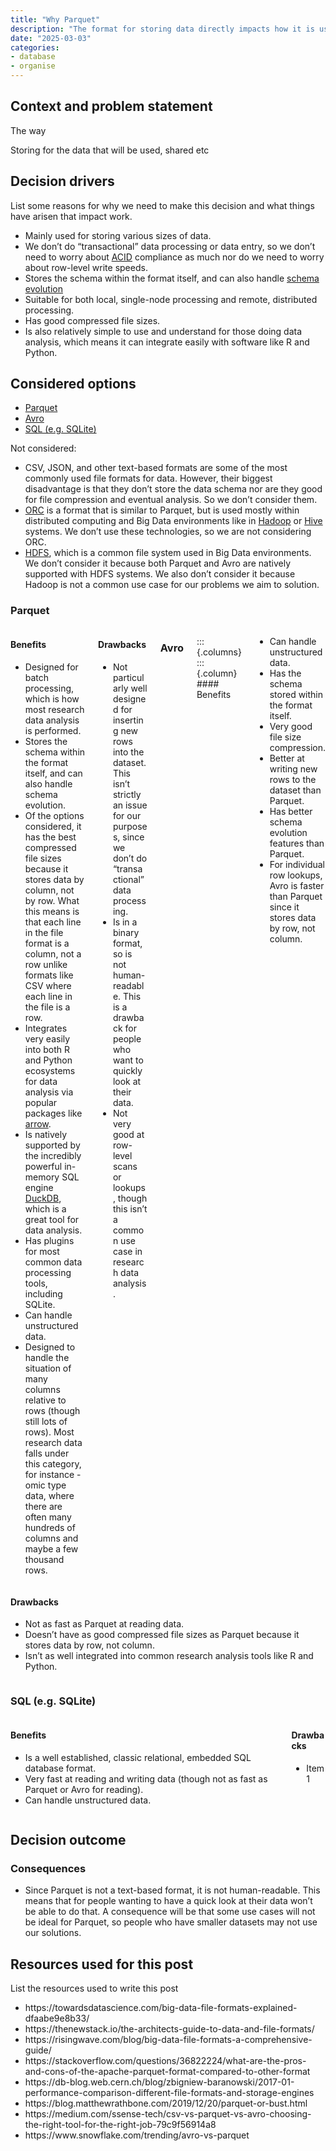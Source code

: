 ```yaml
---
title: "Why Parquet"
description: "The format for storing data directly impacts how it is used later. "
date: "2025-03-03"
categories:
- database
- organise
---
```


## Context and problem statement

The way 

Storing for the data that will be used, shared etc

## Decision drivers

::: content-hidden
List some reasons for why we need to make this decision and what things
have arisen that impact work.
:::

- Mainly used for storing various sizes of data.
- We don't do "transactional" data processing or data entry, so we don't need to worry about [ACID](https://en.wikipedia.org/wiki/ACID) compliance as much nor do we need to worry about row-level write speeds.
- Stores the schema within the format itself, and can also handle [schema evolution]()
- Suitable for both local, single-node processing and remote, distributed processing.
- Has good compressed file sizes.
- Is also relatively simple to use and understand for those doing data analysis, which means it can integrate easily with software like R and Python.

## Considered options

- [Parquet](https://parquet.apache.org/)
- [Avro](https://avro.apache.org/)
- [SQL (e.g. SQLite)](https://www.sqlite.org/)

Not considered:

- CSV, JSON, and other text-based formats are some of the most commonly used file formats for data. However, their biggest disadvantage is that they don't store the data schema nor are they good for file compression and eventual analysis. So we don't consider them.
- [ORC](https://orc.apache.org) is a format that is similar to Parquet, but is used mostly within distributed computing and Big Data environments like in [Hadoop](https://hadoop.apache.org/) or [Hive](https://hive.apache.org/) systems. We don't use these technologies, so we are not considering ORC.
- [HDFS](https://hadoop.apache.org/docs/r1.2.1/hdfs_design.html), which is a common file system used in Big Data environments. We don't consider it because both Parquet and Avro are natively supported with HDFS systems. We also don't consider it because Hadoop is not a common use case for our problems we aim to solution.

### Parquet

::: {.columns}
::: {.column}
#### Benefits

- Designed for batch processing, which is how most research data analysis is performed.
- Stores the schema within the format itself, and can also handle schema evolution.
- Of the options considered, it has the best compressed file sizes because it stores data by column, not by row. What this means is that each line in the file format is a column, not a row unlike formats like CSV where each line in the file is a row.
- Integrates very easily into both R and Python ecosystems for data analysis via popular packages like [arrow](https://arrow.apache.org/).
- Is natively supported by the incredibly powerful in-memory SQL engine [DuckDB](https://duckdb.org/), which is a great tool for data analysis.
- Has plugins for most common data processing tools, including SQLite.
- Can handle unstructured data.
- Designed to handle the situation of many columns relative to rows (though still lots of rows). Most research data falls under this category, for instance -omic type data, where there are often many hundreds of columns and maybe a few thousand rows.
:::
::: {.column}
#### Drawbacks

- Not particularly well designed for inserting new rows into the dataset. This isn't strictly an issue for our purposes, since we don't do "transactional" data processing.
- Is in a binary format, so is not human-readable. This is a drawback for people who want to quickly look at their data.
- Not very good at row-level scans or lookups, though this isn't a common use case in research data analysis.
:::

### Avro

::: {.columns}
::: {.column}
#### Benefits

- Can handle unstructured data.
- Has the schema stored within the format itself.
- Very good file size compression.
- Better at writing new rows to the dataset than Parquet.
- Has better schema evolution features than Parquet.
- For individual row lookups, Avro is faster than Parquet since it stores data by row, not column.
:::
::: {.column}
#### Drawbacks

- Not as fast as Parquet at reading data.
- Doesn't have as good compressed file sizes as Parquet because it stores data by row, not column.
- Isn't as well integrated into common research analysis tools like R and Python.
:::

### SQL (e.g. SQLite)

::: {.columns}
::: {.column}
#### Benefits

- Is a well established, classic relational, embedded SQL database format.
- Very fast at reading and writing data (though not as fast as Parquet or Avro for reading).
- Can handle unstructured data.
:::
::: {.column}
#### Drawbacks

- Item 1
:::
:::

## Decision outcome



### Consequences

- Since Parquet is not a text-based format, it is not human-readable. This means that for people wanting to have a quick look at their data won't be able to do that.
A consequence will be that some use cases will not be ideal for Parquet, so people who have smaller datasets may not use our solutions.

## Resources used for this post

::: content-hidden
List the resources used to write this post
:::

- https://towardsdatascience.com/big-data-file-formats-explained-dfaabe9e8b33/
- https://thenewstack.io/the-architects-guide-to-data-and-file-formats/
- https://risingwave.com/blog/big-data-file-formats-a-comprehensive-guide/
- https://stackoverflow.com/questions/36822224/what-are-the-pros-and-cons-of-the-apache-parquet-format-compared-to-other-format
- https://db-blog.web.cern.ch/blog/zbigniew-baranowski/2017-01-performance-comparison-different-file-formats-and-storage-engines
- https://blog.matthewrathbone.com/2019/12/20/parquet-or-bust.html
- https://medium.com/ssense-tech/csv-vs-parquet-vs-avro-choosing-the-right-tool-for-the-right-job-79c9f56914a8
- https://www.snowflake.com/trending/avro-vs-parquet
